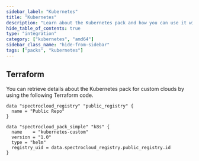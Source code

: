 ```yaml
---
sidebar_label: "Kubernetes"
title: "Kubernetes"
description: "Learn about the Kubernetes pack and how you can use it with your host clusters."
hide_table_of_contents: true
type: "integration"
category: ["kubernetes", "amd64"]
sidebar_class_name: "hide-from-sidebar"
tags: ["packs", "kubernetes"]
---
```


<Redirect to="/integrations/packs/?pack=docs/docs-content/integrations/kubernetes-custom" />

<PartialsComponent category="packs" name="kubernetes-generic" />

## Terraform

You can retrieve details about the Kubernetes pack for custom clouds by using the following Terraform code.

```hcl
data "spectrocloud_registry" "public_registry" {
  name = "Public Repo"
}

data "spectrocloud_pack_simple" "k8s" {
  name    = "kubernetes-custom"
  version = "1.0"
  type = "helm"
  registry_uid = data.spectrocloud_registry.public_registry.id
}
```
